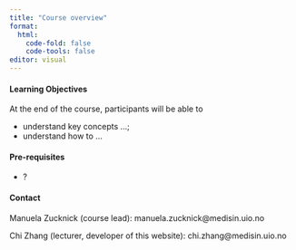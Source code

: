 ```yaml
---
title: "Course overview"
format: 
  html:
    code-fold: false
    code-tools: false
editor: visual
---
```


#### Learning Objectives

At the end of the course, participants will be able to

-   understand key concepts ...;
-   understand how to ...

#### Pre-requisites

-   ?

#### Contact

Manuela Zucknick (course lead): manuela.zucknick\@medisin.uio.no

Chi Zhang (lecturer, developer of this website): chi.zhang\@medisin.uio.no

